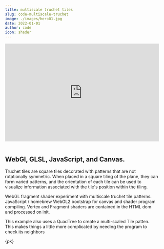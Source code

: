 ```yaml
---
title: multiscale truchet tiles
slug: code-multiscale-truchet
image: ./images/hero01.jpg
date: 2022-01-01
author: code
icon: shader
---
```


<iframe height="320" style="width: 100%" scrolling="no" title="Multiscale Truchet Tile / WebGL Fragment Shader" src="https://codepen.io/pjkarlik/embed/vYJRMXJ?default-tab=result&theme-id=light" frameborder="no" loading="lazy" allowtransparency="true" allowfullscreen="true">
  See the Pen <a href="https://codepen.io/pjkarlik/pen/vYJRMXJ">
  Multiscale Truchet Tile / WebGL Fragment Shader</a> by Paul J Karlik (<a href="https://codepen.io/pjkarlik">@pjkarlik</a>)
  on <a href="https://codepen.io">CodePen</a>.
</iframe>
<br/><br/>

## WebGl, GLSL, JavaScript, and Canvas.

Truchet tiles are square tiles decorated with patterns that are not rotationally symmetric. 
When placed in a square tiling of the plane, they can form varied patterns, and the orientation 
of each tile can be used to visualize information associated with the tile's position within the tiling.

WebGL fragment shader experiment with multiscale truchet tile patterns. JavaScript / homebrew WebGL2 
bootstrap for canvas and shader program compiling. Vertex and Fragment shaders are contained in the 
HTML dom and processed on init.

This example also uses a QuadTree to create a multi-scaled Tile patten. This makes things a little more
complicated by needing the program to check its neighbors 

{pk}

